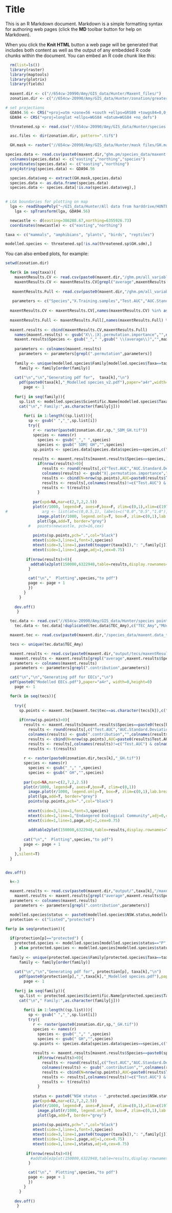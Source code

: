 Title
========================================================

This is an R Markdown document. Markdown is a simple formatting syntax for authoring web pages (click the **MD** toolbar button for help on Markdown).

When you click the **Knit HTML** button a web page will be generated that includes both content as well as the output of any embedded R code chunks within the document. You can embed an R code chunk like this:

```r
  rm(list=ls())
  library(raster)
  library(maptools)
  library(plotrix)
  library(fields)
  
  maxent.dir <- c("//654cw-20990/Amy/GIS_data/Hunter/Maxent_files/")
  zonation.dir <- c("//654cw-20990/Amy/GIS_data/Hunter/zonation/greater hunter/extant/")

# set projections
  GDA94.56 <- CRS("+proj=utm +zone=56 +south +ellps=GRS80 +towgs84=0,0,0,0,0,0,0 +units=m +no_defs")
  GDA94 <- CRS("+proj=longlat +ellps=WGS84 +datum=WGS84 +no_defs")

  threatened.sp <- read.csv("//654cw-20990/Amy/GIS_data/Hunter/species point data/IBRA threatened species list.csv")

  asc.files <- dir(zonation.dir, pattern=".tif$")

  GH.mask <- raster("//654cw-20990/Amy/GIS_data/Hunter/mask files/GH.mask.tif")

species.data <- read.csv(paste0(maxent.dir,"ghm.pm/species_data/maxent.data_ALA.NSW.csv"))
  colnames(species.data) <- c("easting","northing","species") 
  coordinates(species.data) <- c("easting","northing")
  proj4string(species.data) <- GDA94.56

  species.data$veg <- extract(GH.mask,species.data)
  species.data <- as.data.frame(species.data)
  species.data <- species.data[!is.na(species.data$veg),]
  

# LGA boundaries for plotting on map
  lga <- readShapePoly("~/GIS_data/Hunter/All data from harddrive/HUNTER_REG_cadastral_2012-08-01/shape_processed_LL-GDA94/administrative/localgovernmentarea_GH.shp",proj4string=GDA94)
    lga <- spTransform(lga, GDA94.56)

  newcastle <- d(easting=386288.67,northing=6355926.73)
  coordinates(newcastle) <- c("easting","northing")

taxa <- c("mammals", "amphibians", "plants", "birds", "reptiles")

modelled.species <- threatened.sp[!is.na(threatened.sp$GH.sdm),]

```

You can also embed plots, for example:

```r
setwd(zonation.dir)

  for(k in seq(taxa)){
    maxentResults.CV <- read.csv(paste0(maxent.dir,"/ghm.pm/all_variables/output/",taxa[k],"/pre1750v2/CV/MaxentResults.csv"))
    maxentResults.CV <- maxentResults.CV[grepl("average",maxentResults.CV$Species),]
    
   maxentResults.Full <- read.csv(paste0(maxent.dir,"/ghm.pm/all_variables/output/",taxa[k],"/pre1750v2/Full/MaxentResults.csv"))
  
   parameters <- c("Species","X.Training.samples","Test.AUC","AUC.Standard.Deviation",names(maxentResults.Full[grepl("permutation.importance",names(maxentResults.Full))]))
  
  maxentResults.CV <- maxentResults.CV[,names(maxentResults.CV) %in% as.character(parameters[c(1,3:4)])]
  
  maxentResults.Full <- maxentResults.Full[,names(maxentResults.Full) %in% as.character(parameters[c(2,5:14)])]
  
  maxent.results <- cbind(maxentResults.CV,maxentResults.Full)
    names(maxent.results) <- gsub("X\\.|X|.permutation.importance","",names(maxent.results))
    maxent.results$Species <- gsub("_"," ",gsub(" \\(average\\)","",maxent.results$Species))
        
    parameters <- colnames(maxent.results)
      parameters <- parameters[grepl(".permutation",parameters)]
    
    family <- unique(modelled.species$Family[modelled.species$Taxa==taxa[k]])
      family <- family[order(family)]
    
    cat("\n","\n","Generating pdf for",  taxa[k],"\n")
      pdf(paste0(taxa[k],"_Modelled species_v2.pdf"),paper="a4r",width=0,height=0)
        page <- 1
    
    for(j in seq(family)){
      sp.list <- modelled.species$Scientific.Name[modelled.species$Taxa==taxa[k] & modelled.species$Family==family[j]]
      cat("\n"," Family:",as.character(family[j])) 
      
        for(i in 1:length((sp.list))){
          sp <- gsub(" ","_",sp.list[i])
          try({
            r <- raster(paste0(zonation.dir,sp,"_SDM_GH.tif"))
            species <- names(r)
              species <- gsub("_"," ",species)
              species <- gsub(" SDM| GH","",species)
            sp.points <- species.data[species.data$species==species,c("x","y")]
            
            results <- maxent.results[maxent.results$Species==species,]
              if(nrow(results)>0){
                results <- round(results[,c("Test.AUC","AUC.Standard.Deviation",as.character(parameters))],2)
                colnames(results) <- gsub("X|.permutation.importance","",colnames(results))
                results <- cbind(N=nrow(sp.points),AUC=paste0(results$Test.AUC," (",results$AUC.Standard.Deviation,")"), results)
                results <- results[,colnames(results)!=c("Test.AUC") & colnames(results)!=c("AUC.Standard.Deviation")]
                results <- t(results)
              }
              
            par(xpd=NA,mar=c(2,7,2,2.5))
            plot(r/1000, legend=F, axes=F,box=F, zlim=c(0,1),xlim=c(197142,581642),ylim=c(6282948,6521148))
#               arg <- list(at=c(0,0.5,1), labels=c("0.0","0.5","1.0"),cex.axis=0.75)
              image.plot(r/1000, legend.only=T, box=F, zlim=c(0,1),lab.breaks=c("0.0","0.5","1.0"),legend.shrink=0.3,legend.width=1,col=rev(terrain.colors(100)),cex.axis=0.75)
              plot(lga,add=T, border="grey")
          #   points(newcastle, pch=16,cex)
           
            points(sp.points,pch=".",col="black")
            mtext(side=3,line=1,font=3,species)
            mtext(side=3,line=1,paste0(toupper(taxa[k]),": ",family[j]),adj=0,cex=0.75)
            mtext(side=1,line=1,page,adj=1,cex=0.75)
            
         if(nrow(results)>0){ 
           addtable2plot(150000,6322948,table=results,display.rownames=T,display.colnames=F,cex=0.7,yjust=0.5,xjust=0,bg=NA)
          }

          cat("\n","  Plotting",species,"to pdf")
          page <- page + 1
          })
        }
      }
    
    dev.off()
     }

```

```r

  tec.data <- read.csv("//654cw-20990/Amy/GIS_data/Hunter/species point data/GreaterHunter_DRAFT_100812 (2).csv")
    tec.data <- tec.data[!duplicated(tec.data$TEC_Amy),c("TEC_Amy","MUcodes","points", "LH.points","LH.sdm")]

  maxent.tec <- read.csv(paste0(maxent.dir,"/species_data/maxent.data_tecs.csv"))

  tecs <- unique(tec.data$TEC_Amy)

  maxent.results <- read.csv(paste0(maxent.dir,"output/tecs/maxentResults.csv"))
    maxent.results <- maxent.results[grepl("average",maxent.results$Species),]
  parameters <- colnames(maxent.results)
    parameters <- parameters[grepl(".contribution",parameters)]

  cat("\n","\n","Generating pdf for EECs","\n")
  pdf(paste0("Modelled EECs.pdf"),paper="a4r", width=0,height=0)
    page <- 1

  for(k in seq(tecs)){
    
    try({
      sp.points <- maxent.tec[maxent.tec$tec==as.character(tecs[k]),c("easting","northing")]  
      
      if(nrow(sp.points)>0){
        results <- maxent.results[maxent.results$Species==paste0(tecs[k]," (average)"),]
          results <- round(results[,c("Test.AUC","AUC.Standard.Deviation",as.character(parameters))],2)
          colnames(results) <- gsub(".contribution","",colnames(results))
          results <- cbind(N=nrow(sp.points),AUC=paste0(results$Test.AUC," (",results$AUC.Standard.Deviation,")"), results)
          results <- results[,colnames(results)!=c("Test.AUC") & colnames(results)!=c("AUC.Standard.Deviation")]
          results <- t(results)
        
        r <- raster(paste0(zonation.dir,tecs[k],"_GH.tif"))
        species <- names(r)
          species <- gsub("_"," ",species)
          species <- gsub(" GH","",species)
        
        par(xpd=NA,mar=c(2,7,2,2.5))
        plot(r/1000, legend=F, axes=F,box=F, zlim=c(0,1))
          image.plot(r/1000, legend.only=T, box=F, zlim=c(0,1),lab.breaks=c("0.0","0.5","1.0"),legend.shrink=0.3,legend.width=1,col=rev(terrain.colors(100)),cex.axis=0.75)
          plot(lga,add=T, border="grey")
          points(sp.points,pch=".",col="black")
        
          mtext(side=3,line=1,font=3,species)
          mtext(side=1,line=1,"Endangered Ecological Community",adj=0,cex=0.75)
          mtext(side=1,line=1,page,adj=1,cex=0.75)
            
          addtable2plot(150000,6322948,table=results,display.rownames=T,display.colnames=F,cex=0.7,yjust=0.5,xjust=0,bg=NA)
          
        cat("\n","  Plotting",species,"to pdf")
        page <- page + 1
      }
    },silent=T)
  }


dev.off()

```


```r
  k<-3

  maxent.results <- read.csv(paste0(maxent.dir,"output/",taxa[k],"/maxentResults.csv"))
    maxent.results <- maxent.results[grepl("average",maxent.results$Species),]
  parameters <- colnames(maxent.results)
    parameters <- parameters[grepl(".contribution",parameters)]

  modelled.species$status <- paste0(modelled.species$NSW.status,modelled.species$Comm.status)
  protection <- c("listed","protected")
  
for(p in seq(protection)){   

  if(protection[p]=="protected") {
    protected.species <- modelled.species[modelled.species$status=="P",]
    } else protected.species <- modelled.species[modelled.species$status!="P",]
  
  family <- unique(protected.species$Family[protected.species$Taxa==taxa[k]])
      family <- family[order(family)]
    
    cat("\n","\n","Generating pdf for", protection[p], taxa[k],"\n")
      pdf(paste0(protection[p],"_",taxa[k],"_Modelled species.pdf"),paper="a4r",width=0,height=0)
        page <- 1
    
    for(j in seq(family)){
      sp.list <- protected.species$Scientific.Name[protected.species$Taxa==taxa[k] & protected.species$Family==family[j]]
      cat("\n"," Family:",as.character(family[j])) 
      
        for(i in 1:length((sp.list))){
          sp <- gsub(" ","_",sp.list[i])
          try({
            r <- raster(paste0(zonation.dir,sp,"_GH.tif"))
            species <- names(r)
              species <- gsub("_"," ",species)
              species <- gsub(" GH","",species)
            sp.points <- species.data[species.data$species==species,c("x","y")]
            
            results <- maxent.results[maxent.results$Species==paste0(sp," (average)"),]
              if(nrow(results)>0){
                results <- round(results[,c("Test.AUC","AUC.Standard.Deviation",as.character(parameters))],2)
                colnames(results) <- gsub(".contribution","",colnames(results))
                results <- cbind(N=nrow(sp.points),AUC=paste0(results$Test.AUC," (",results$AUC.Standard.Deviation,")"), results)
                results <- results[,colnames(results)!=c("Test.AUC") & colnames(results)!=c("AUC.Standard.Deviation")]
                results <- t(results)
              }
             
            status <- paste0("NSW status - ",protected.species$NSW.status[protected.species$Scientific.Name==species],": Comm. Status - ",protected.species$Comm.status[protected.species$Scientific.Name==species])
            par(xpd=NA,mar=c(2,7,2,2.5))
            plot(r/1000, legend=F, axes=F,box=F, zlim=c(0,1),xlim=c(197142,581642),ylim=c(6282948,6521148))
              image.plot(r/1000, legend.only=T, box=F, zlim=c(0,1),lab.breaks=c("0.0","0.5","1.0"),legend.shrink=0.3,legend.width=1,col=rev(terrain.colors(100)),cex.axis=0.75)
              plot(lga,add=T, border="grey")
           
            points(sp.points,pch=".",col="black")
            mtext(side=3,line=1,font=3,species)
            mtext(side=3,line=1,paste0(toupper(taxa[k]),": ",family[j]),adj=0,cex=0.75)
            mtext(side=1,line=1,page,adj=1,cex=0.75)
            mtext(side=1,line=1,status,adj=0,cex=0.75)
            
         if(nrow(results)>0){ 
           #addtable2plot(150000,6322948,table=results,display.rownames=T,display.colnames=F,cex=0.7,yjust=0.5,xjust=0,bg=NA)
          }

          cat("\n","  Plotting",species,"to pdf")
          page <- page + 1
          })
        }
      }
    
    dev.off()
     }

```